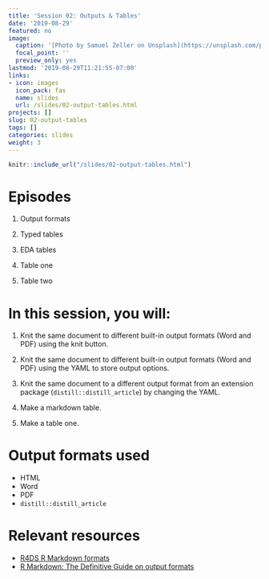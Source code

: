 ```yaml
---
title: 'Session 02: Outputs & Tables'
date: '2019-08-29'
featured: no
image:
  caption: '[Photo by Samuel Zeller on Unsplash](https://unsplash.com/photos/FvNp_SY4kF0)'
  focal_point: ''
  preview_only: yes
lastmod: '2019-08-29T11:21:55-07:00'
links:
- icon: images
  icon_pack: fas
  name: slides
  url: /slides/02-output-tables.html
projects: []
slug: 02-output-tables
tags: []
categories: slides
weight: 3
---
```



```r
knitr::include_url("/slides/02-output-tables.html")
```

# Episodes

1. Output formats

1. Typed tables

1. EDA tables

1. Table one

1. Table two

# In this session, you will:

1. Knit the same document to different built-in output formats (Word and PDF) using the knit button.

1. Knit the same document to different built-in output formats (Word and PDF) using the YAML to store output options.

1. Knit the same document to a different output format from an extension package (`distill::distill_article`) by changing the YAML.

1. Make a markdown table.

1. Make a table one.

# Output formats used 

+ HTML
+ Word
+ PDF
+ `distill::distill_article`

# Relevant resources

+ [R4DS R Markdown formats](https://r4ds.had.co.nz/r-markdown-formats.html)
+ [R Markdown: The Definitive Guide on output formats](https://bookdown.org/yihui/rmarkdown/output-formats.html)
